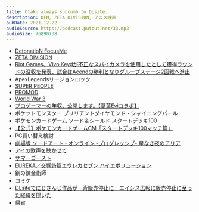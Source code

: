 ```yaml
---
title: Otaku always succumb to DLsite.
description: DFM, ZETA DIVISION, アニメ映画
pubDate: 2021-12-22
audioSource: https://podcast.putcut.net/33.mp3
audioSize: 76890738
---
```


- [DetonatioN FocusMe](http://team-detonation.net/news/36281)
- [ZETA DIVISION](https://zetadivision.com/news/2021/12/01/7082)
- [Riot Games、Vivo Keydが不正なスパイカメラを使用したとして獲得ラウンドの没収を発表、試合はAcendの勝利となりグループステージ2回戦へ進出 ](https://www.valorant4jp.com/2021/12/riot-gamesvivo-keydacend2envy.html)
- ApexLegendsリージョンロック
- [SUPER PEOPLE](https://store.steampowered.com/app/1190340/SUPER_PEOPLE)
- [PROMOD](https://store.steampowered.com/app/1442170/PROMOD)
- [World War 3](https://store.steampowered.com/app/674020/World_War_3)
- [プロゲーマーの年収、公開します。【葛葉Eviコラボ】](https://youtu.be/3amMAgJll5U)
- ポケットモンスター ブリリアントダイヤモンド・シャイニングパール
- ポケモンカードゲーム ソード＆シールド スタートデッキ100
- [【公式】ポケモンカードゲームCM「スタートデッキ100マッチ篇」](https://youtu.be/OOP2zmbNJ9w)
- PC買い替え検討
- [劇場版 ソードアート・オンライン -プログレッシブ- 星なき夜のアリア](https://sao-p.net/)
- [アイの歌声を聴かせて](https://ainouta.jp/)
- [サマーゴースト](https://summerghost.jp/)
- [EUREKA／交響詩篇エウレカセブン ハイエボリューション](https://eurekaseven.jp/)
- 鋼の錬金術師
- コミケ
- [DLsiteでにじさんじ作品が一斉販売停止に　エイシス広報に販売停止に至った経緯を聞いた](https://nlab.itmedia.co.jp/nl/articles/2112/14/news170.html)
- 帰省